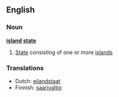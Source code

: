==English==

===Noun===

'''[[island]] [[state]]'''

# [[State]] consisting of one or more [[island]]s

===Translations===
*Dutch: [[eilandstaat]]
*Finnish: [[saarivaltio]]